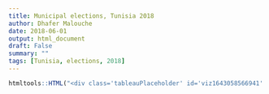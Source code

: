 ```yaml
---
title: Municipal elections, Tunisia 2018
author: Dhafer Malouche
date: 2018-06-01
output: html_document
draft: False
summary: ""
tags: [Tunisia, elections, 2018] 
---
```




```r
htmltools::HTML("<div class='tableauPlaceholder' id='viz1643058566941' style='position: relative'><object class='tableauViz'  style='display:none;'><param name='host_url' value='https%3A%2F%2Fpublic.tableau.com%2F' /> <param name='embed_code_version' value='3' /> <param name='site_root' value='' /><param name='name' value='MunicipalElectionsTunisia2018&#47;Dashboard2' /><param name='tabs' value='no' /><param name='toolbar' value='yes' /><param name='animate_transition' value='yes' /><param name='display_static_image' value='yes' /><param name='display_spinner' value='yes' /><param name='display_overlay' value='yes' /><param name='display_count' value='yes' /><param name='language' value='en-US' /><param name='filter' value='publish=yes' /></object></div>                <script type='text/javascript'>                    var divElement = document.getElementById('viz1643058566941');                    var vizElement = divElement.getElementsByTagName('object')[0];                    if ( divElement.offsetWidth > 800 ) { vizElement.style.width='800px';vizElement.style.height='827px';} else if ( divElement.offsetWidth > 500 ) { vizElement.style.width='100%';vizElement.style.height='671px';} else { vizElement.style.width='100%';vizElement.style.height='777px';}                     var scriptElement = document.createElement('script');                    scriptElement.src = 'https://public.tableau.com/javascripts/api/viz_v1.js';                    vizElement.parentNode.insertBefore(scriptElement, vizElement);                </script>")
```




